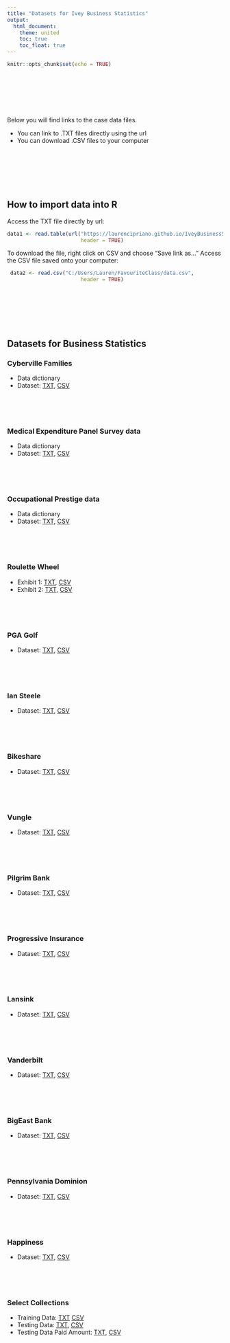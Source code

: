 ```yaml
---
title: "Datasets for Ivey Business Statistics"
output:
  html_document:
    theme: united
    toc: true
    toc_float: true
---
```


```r
knitr::opts_chunk$set(echo = TRUE)
```
<br>  
<br>  
<br>  


Below you will find links to the case data files.  

* You can link to .TXT files directly using the url  
* You can download .CSV files to your computer  


<br>  
<br>  
<br>  

## How to import data into R
Access the TXT file directly by url:
```r
data1 <- read.table(url("https://laurencipriano.github.io/IveyBusinessStatistics/Datasets/data.txt"), 
                        header = TRUE)
```

To download the file, right click on CSV and choose "Save link as... "
Access the CSV file saved onto your computer:
```r
 data2 <- read.csv("C:/Users/Lauren/FavouriteClass/data.csv", 
                        header = TRUE)
```

<br>  
<br>  
<br>  

## Datasets for Business Statistics
### Cyberville Families
* Data dictionary  
* Dataset:  [TXT](https://laurencipriano.github.io/IveyBusinessStatistics/Datasets/families.txt), [CSV](https://laurencipriano.github.io/IveyBusinessStatistics/Datasets/families.csv)

<br>  
<br>  

### Medical Expenditure Panel Survey data
* Data dictionary  
* Dataset:  [TXT](https://laurencipriano.github.io/IveyBusinessStatistics/Datasets/mepsData.txt), [CSV](https://laurencipriano.github.io/IveyBusinessStatistics/Datasets/mepsData.csv)

<br>  
<br>  

### Occupational Prestige data
* Data dictionary  
* Dataset:  [TXT](https://laurencipriano.github.io/IveyBusinessStatistics/Datasets/PrestigeData.txt), [CSV](https://laurencipriano.github.io/IveyBusinessStatistics/Datasets/PrestigeData.csv)  

<br>  
<br>  

### Roulette Wheel
* Exhibit 1: [TXT](https://laurencipriano.github.io/IveyBusinessStatistics/Datasets/RouletteData_Ex1.txt), [CSV](https://laurencipriano.github.io/IveyBusinessStatistics/Datasets/RouletteData_Ex1.csv)
* Exhibit 2: [TXT](https://laurencipriano.github.io/IveyBusinessStatistics/Datasets/RouletteData_Ex2.txt), [CSV](https://laurencipriano.github.io/IveyBusinessStatistics/Datasets/RouletteData_Ex2.csv)

<br>  
<br>  

### PGA Golf
* Dataset: [TXT](https://laurencipriano.github.io/IveyBusinessStatistics/Datasets/PGAGolfData.txt), [CSV](https://laurencipriano.github.io/IveyBusinessStatistics/Datasets/PGAGolfData.csv)  

<br>  
<br>  

### Ian Steele
* Dataset: [TXT](https://laurencipriano.github.io/IveyBusinessStatistics/Datasets/IanSteeleData.txt), [CSV](https://laurencipriano.github.io/IveyBusinessStatistics/Datasets/IanSteeleData.csv)  
   
<br>  
<br>  

### Bikeshare
* Dataset: [TXT](https://laurencipriano.github.io/IveyBusinessStatistics/Datasets/BikeshareData.txt), [CSV](https://laurencipriano.github.io/IveyBusinessStatistics/Datasets/BikeshareData.csv)  
   
<br>  
<br>  

### Vungle
* Dataset: [TXT](https://laurencipriano.github.io/IveyBusinessStatistics/Datasets/VungleData.txt), [CSV](https://laurencipriano.github.io/IveyBusinessStatistics/Datasets/VungleData.csv)  
  
<br>  
<br>  

### Pilgrim Bank
* Dataset: [TXT](https://laurencipriano.github.io/IveyBusinessStatistics/Datasets/PilgrimBankData.txt), [CSV](https://laurencipriano.github.io/IveyBusinessStatistics/Datasets/PilgrimBankData.csv)  
   
<br>  
<br>  

### Progressive Insurance
* Dataset: [TXT](https://laurencipriano.github.io/IveyBusinessStatistics/Datasets/ProgressiveInsuranceData.txt), [CSV](https://laurencipriano.github.io/IveyBusinessStatistics/Datasets/ProgressiveInsuranceData.csv)  
  
<br>  
<br>  

### Lansink
* Dataset: [TXT](https://laurencipriano.github.io/IveyBusinessStatistics/Datasets/LansinkData.txt), [CSV](https://laurencipriano.github.io/IveyBusinessStatistics/Datasets/LansinkData.csv)  
  
<br>  
<br>  

### Vanderbilt
* Dataset: [TXT](https://laurencipriano.github.io/IveyBusinessStatistics/Datasets/VanderbiltData.txt), [CSV](https://laurencipriano.github.io/IveyBusinessStatistics/Datasets/VanderbiltData.csv)  
  
<br>  
<br>  

### BigEast Bank
* Dataset: [TXT](https://laurencipriano.github.io/IveyBusinessStatistics/Datasets/BigEastData.txt), [CSV](https://laurencipriano.github.io/IveyBusinessStatistics/Datasets/BigEastData.csv)  

<br>  
<br>  

### Pennsylvania Dominion
* Dataset: [TXT](https://laurencipriano.github.io/IveyBusinessStatistics/Datasets/MortgageData.txt), [CSV](https://laurencipriano.github.io/IveyBusinessStatistics/Datasets/MortgageData.csv)  

<br>  
<br>  

### Happiness
* Dataset: [TXT](https://laurencipriano.github.io/IveyBusinessStatistics/Datasets/GSS_HappyData.txt), [CSV](https://laurencipriano.github.io/IveyBusinessStatistics/Datasets/GSS_HappyData.csv)  
  
<br>  
<br>  

### Select Collections
* Training Data:  [TXT](https://laurencipriano.github.io/IveyBusinessStatistics/Datasets/SC_TrainData.txt)   [CSV](https://laurencipriano.github.io/IveyBusinessStatistics/Datasets/SC_TrainData.csv)  
* Testing Data: [TXT](https://laurencipriano.github.io/IveyBusinessStatistics/Datasets/SC_TestData.txt), [CSV](https://laurencipriano.github.io/IveyBusinessStatistics/Datasets/SC_TestData.csv)  
* Testing Data Paid Amount: [TXT](https://laurencipriano.github.io/IveyBusinessStatistics/Datasets/SC_TestPaid.txt), [CSV](https://laurencipriano.github.io/IveyBusinessStatistics/Datasets/SC_TestPaid.csv)  

 
